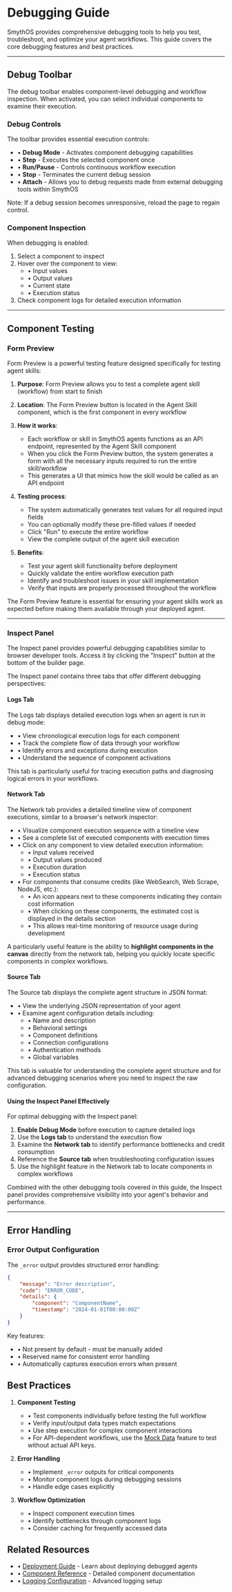 # Debugging Guide

SmythOS provides comprehensive debugging tools to help you test, troubleshoot, and optimize your agent workflows. This guide covers the core debugging features and best practices.

---

## Debug Toolbar

The debug toolbar enables component-level debugging and workflow inspection. When activated, you can select individual components to examine their execution.

<Arcade src="https://demo.arcade.software/WUoSyQG5iZJ8rSwgUfYL?embed&embed_mobile=tab&embed_desktop=inline&show_copy_link=true" title="Debug Bar | SmythOS" />

### Debug Controls

The toolbar provides essential execution controls:

- • **Debug Mode** - Activates component debugging capabilities
- • **Step** - Executes the selected component once
- • **Run/Pause** - Controls continuous workflow execution
- • **Stop** - Terminates the current debug session
- • **Attach** - Allows you to debug requests made from external debugging tools within SmythOS 

Note: If a debug session becomes unresponsive, reload the page to regain control.

### Component Inspection

When debugging is enabled:
1. Select a component to inspect
2. Hover over the component to view:
    - • Input values
    - • Output values 
    - • Current state
    - • Execution status
3. Check component logs for detailed execution information

---

## Component Testing

### Form Preview

Form Preview is a powerful testing feature designed specifically for testing agent skills:

1. **Purpose**: Form Preview allows you to test a complete agent skill (workflow) from start to finish
2. **Location**: The Form Preview button is located in the Agent Skill component, which is the first component in every workflow
3. **How it works**: 
   - Each workflow or skill in SmythOS agents functions as an API endpoint, represented by the Agent Skill component
   - When you click the Form Preview button, the system generates a form with all the necessary inputs required to run the entire skill/workflow
   - This generates a UI that mimics how the skill would be called as an API endpoint

4. **Testing process**:
   - The system automatically generates test values for all required input fields
   - You can optionally modify these pre-filled values if needed
   - Click "Run" to execute the entire workflow
   - View the complete output of the agent skill execution
   
5. **Benefits**:
   - Test your agent skill functionality before deployment
   - Quickly validate the entire workflow execution path
   - Identify and troubleshoot issues in your skill implementation
   - Verify that inputs are properly processed throughout the workflow

The Form Preview feature is essential for ensuring your agent skills work as expected before making them available through your deployed agent.

<Arcade src="https://demo.arcade.software/W4WLnpjktNZHWCZ2eNc5?embed&embed_mobile=tab&embed_desktop=inline&show_copy_link=true" title="Form Preview | SmythOS" />

---

### Inspect Panel

The Inspect panel provides powerful debugging capabilities similar to browser developer tools. Access it by clicking the "Inspect" button at the bottom of the builder page.

<Arcade src="https://demo.arcade.software/HnylgpsxgIbl0a4OeXKy?embed&embed_mobile=tab&embed_desktop=inline&show_copy_link=true" title="SmythOS | Inspect" />

The Inspect panel contains three tabs that offer different debugging perspectives:

#### Logs Tab

The Logs tab displays detailed execution logs when an agent is run in debug mode:
- • View chronological execution logs for each component
- • Track the complete flow of data through your workflow
- • Identify errors and exceptions during execution
- • Understand the sequence of component activations

This tab is particularly useful for tracing execution paths and diagnosing logical errors in your workflows.

#### Network Tab

The Network tab provides a detailed timeline view of component executions, similar to a browser's network inspector:
- • Visualize component execution sequence with a timeline view
- • See a complete list of executed components with execution times
- • Click on any component to view detailed execution information:
  - • Input values received
  - • Output values produced
  - • Execution duration
  - • Execution status
- • For components that consume credits (like WebSearch, Web Scrape, NodeJS, etc.):
  - • An icon appears next to these components indicating they contain cost information
  - • When clicking on these components, the estimated cost is displayed in the details section
  - • This allows real-time monitoring of resource usage during development

A particularly useful feature is the ability to **highlight components in the canvas** directly from the network tab, helping you quickly locate specific components in complex workflows.

#### Source Tab

The Source tab displays the complete agent structure in JSON format:
- • View the underlying JSON representation of your agent
- • Examine agent configuration details including:
  - • Name and description
  - • Behavioral settings
  - • Component definitions
  - • Connection configurations
  - • Authentication methods
  - • Global variables

This tab is valuable for understanding the complete agent structure and for advanced debugging scenarios where you need to inspect the raw configuration.

#### Using the Inspect Panel Effectively

For optimal debugging with the Inspect panel:
1. **Enable Debug Mode** before execution to capture detailed logs
2. Use the **Logs tab** to understand the execution flow
3. Examine the **Network tab** to identify performance bottlenecks and credit consumption
4. Reference the **Source tab** when troubleshooting configuration issues
5. Use the highlight feature in the Network tab to locate components in complex workflows

Combined with the other debugging tools covered in this guide, the Inspect panel provides comprehensive visibility into your agent's behavior and performance.

---

## Error Handling

### Error Output Configuration

The `_error` output provides structured error handling:

```json
{
    "message": "Error description",
    "code": "ERROR_CODE",
    "details": {
        "component": "ComponentName",
        "timestamp": "2024-01-01T00:00:00Z"
    }
}
```

Key features:
- • Not present by default - must be manually added
- • Reserved name for consistent error handling
- • Automatically captures execution errors when present

<Arcade src="https://demo.arcade.software/35JnDtVi1ZSrmbRVe2BU?embed&embed_mobile=tab&embed_desktop=inline&show_copy_link=true" title="_error Output | SmythOS" />

## Best Practices

1. **Component Testing**
   - • Test components individually before testing the full workflow
   - • Verify input/output data types match expectations
   - • Use step execution for complex component interactions
   - • For API-dependent workflows, use the [Mock Data](/docs/agent-studio/components/advanced/api-call#step-5-enable-mock-mode) feature to test without actual API keys.

2. **Error Handling**
   - • Implement `_error` outputs for critical components
   - • Monitor component logs during debugging sessions
   - • Handle edge cases explicitly

3. **Workflow Optimization**
   - • Inspect component execution times
   - • Identify bottlenecks through component logs
   - • Consider caching for frequently accessed data

## Related Resources

- • [Deployment Guide](/docs/agent-runtime/enterprise-deployment) - Learn about deploying debugged agents
- • [Component Reference](/docs/agent-studio/components/advanced/api-call) - Detailed component documentation
- • [Logging Configuration](../agent-settings/logs) - Advanced logging setup
